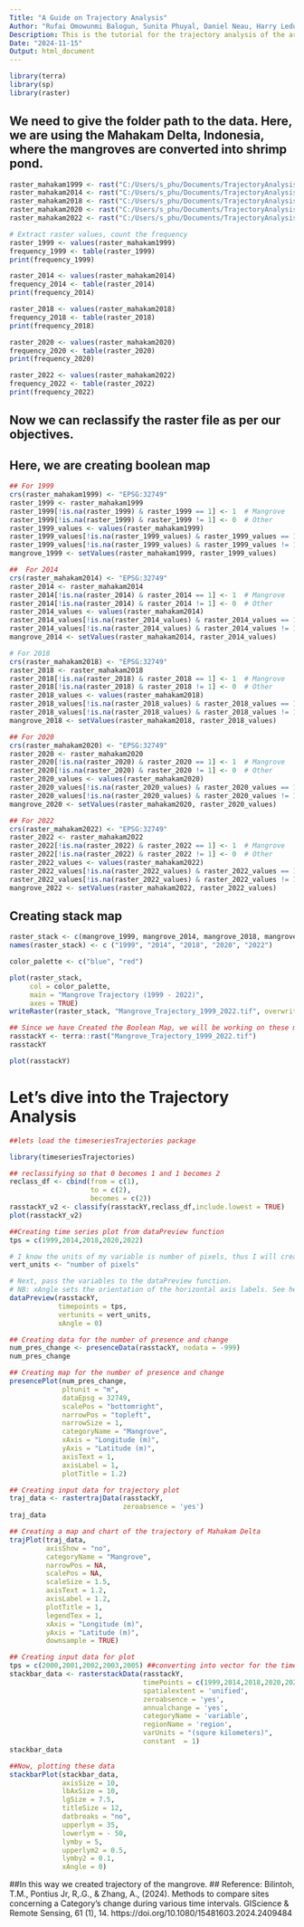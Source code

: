 ```yaml
---
Title: "A Guide on Trajectory Analysis"
Author: "Rufai Omowunmi Balogun, Sunita Phuyal, Daniel Neau, Harry Leduc"
Description: This is the tutorial for the trajectory analysis of the area of interest in R from the beginning  
Date: "2024-11-15"
Output: html_document
---
```



```r
library(terra)
library(sp)
library(raster)
```

## We need to give the folder path to the data. Here, we are using the Mahakam Delta, Indonesia, where the mangroves are converted into shrimp pond. 

```r
raster_mahakam1999 <- rast("C:/Users/s_phu/Documents/TrajectoryAnalysisTutorial/Data/Mahakam_1999.rst")
raster_mahakam2014 <- rast("C:/Users/s_phu/Documents/TrajectoryAnalysisTutorial/Data/Mahakam_2014.rst")
raster_mahakam2018 <- rast("C:/Users/s_phu/Documents/TrajectoryAnalysisTutorial/Data/Mahakam_2018.rst")
raster_mahakam2020 <- rast("C:/Users/s_phu/Documents/TrajectoryAnalysisTutorial/Data/Mahakam_2020.rst")
raster_mahakam2022 <- rast("C:/Users/s_phu/Documents/TrajectoryAnalysisTutorial/Data/Mahakam_2022.rst")

# Extract raster values, count the frequency 
raster_1999 <- values(raster_mahakam1999)
frequency_1999 <- table(raster_1999)
print(frequency_1999)

raster_2014 <- values(raster_mahakam2014)
frequency_2014 <- table(raster_2014)
print(frequency_2014)

raster_2018 <- values(raster_mahakam2018)
frequency_2018 <- table(raster_2018)
print(frequency_2018)

raster_2020 <- values(raster_mahakam2020)
frequency_2020 <- table(raster_2020)
print(frequency_2020)

raster_2022 <- values(raster_mahakam2022)
frequency_2022 <- table(raster_2022)
print(frequency_2022)
```

## Now we can reclassify the raster file as per our objectives. 
## Here, we are creating boolean map

```r
## For 1999
crs(raster_mahakam1999) <- "EPSG:32749"
raster_1999 <- raster_mahakam1999
raster_1999[!is.na(raster_1999) & raster_1999 == 1] <- 1  # Mangrove
raster_1999[!is.na(raster_1999) & raster_1999 != 1] <- 0  # Other
raster_1999_values <- values(raster_mahakam1999)
raster_1999_values[!is.na(raster_1999_values) & raster_1999_values == 1] <- 1
raster_1999_values[!is.na(raster_1999_values) & raster_1999_values != 1] <- 0
mangrove_1999 <- setValues(raster_mahakam1999, raster_1999_values)

##  For 2014
crs(raster_mahakam2014) <- "EPSG:32749"
raster_2014 <- raster_mahakam2014
raster_2014[!is.na(raster_2014) & raster_2014 == 1] <- 1  # Mangrove
raster_2014[!is.na(raster_2014) & raster_2014 != 1] <- 0  # Other
raster_2014_values <- values(raster_mahakam2014)
raster_2014_values[!is.na(raster_2014_values) & raster_2014_values == 1] <- 1
raster_2014_values[!is.na(raster_2014_values) & raster_2014_values != 1] <- 0
mangrove_2014 <- setValues(raster_mahakam2014, raster_2014_values)

# For 2018
crs(raster_mahakam2018) <- "EPSG:32749"
raster_2018 <- raster_mahakam2018
raster_2018[!is.na(raster_2018) & raster_2018 == 1] <- 1  # Mangrove
raster_2018[!is.na(raster_2018) & raster_2018 != 1] <- 0  # Other
raster_2018_values <- values(raster_mahakam2018)
raster_2018_values[!is.na(raster_2018_values) & raster_2018_values == 1] <- 1
raster_2018_values[!is.na(raster_2018_values) & raster_2018_values != 1] <- 0
mangrove_2018 <- setValues(raster_mahakam2018, raster_2018_values)

## For 2020
crs(raster_mahakam2020) <- "EPSG:32749"
raster_2020 <- raster_mahakam2020
raster_2020[!is.na(raster_2020) & raster_2020 == 1] <- 1  # Mangrove
raster_2020[!is.na(raster_2020) & raster_2020 != 1] <- 0  # Other
raster_2020_values <- values(raster_mahakam2020)
raster_2020_values[!is.na(raster_2020_values) & raster_2020_values == 1] <- 1
raster_2020_values[!is.na(raster_2020_values) & raster_2020_values != 1] <- 0
mangrove_2020 <- setValues(raster_mahakam2020, raster_2020_values)

## For 2022
crs(raster_mahakam2022) <- "EPSG:32749"
raster_2022 <- raster_mahakam2022
raster_2022[!is.na(raster_2022) & raster_2022 == 1] <- 1  # Mangrove
raster_2022[!is.na(raster_2022) & raster_2022 != 1] <- 0  # Other
raster_2022_values <- values(raster_mahakam2022)
raster_2022_values[!is.na(raster_2022_values) & raster_2022_values == 1] <- 1
raster_2022_values[!is.na(raster_2022_values) & raster_2022_values != 1] <- 0
mangrove_2022 <- setValues(raster_mahakam2022, raster_2022_values)
```

## Creating stack map 
```r
raster_stack <- c(mangrove_1999, mangrove_2014, mangrove_2018, mangrove_2020, mangrove_2022)
names(raster_stack) <- c ("1999", "2014", "2018", "2020", "2022")

color_palette <- c("blue", "red")

plot(raster_stack,
     col = color_palette,
     main = "Mangrove Trajectory (1999 - 2022)",
     axes = TRUE)
writeRaster(raster_stack, "Mangrove_Trajectory_1999_2022.tif", overwrite = TRUE)

## Since we have Created the Boolean Map, we will be working on these maps for Trajectory Analysis
rasstackY <- terra::rast("Mangrove_Trajectory_1999_2022.tif")
rasstackY

plot(rasstackY)
```

# Let's dive into the Trajectory Analysis


```r
##lets load the timeseriesTrajectories package

library(timeseriesTrajectories)
```

```r
## reclassifying so that 0 becomes 1 and 1 becomes 2
reclass_df <- cbind(from = c(1), 
                    to = c(2), 
                    becomes = c(2))
rasstackY_v2 <- classify(rasstackY,reclass_df,include.lowest = TRUE)
plot(rasstackY_v2)

##Creating time series plot from dataPreview function
tps = c(1999,2014,2018,2020,2022)

# I know the units of my variable is number of pixels, thus I will create a sting for the vertical units.
vert_units <- "number of pixels"

# Next, pass the variables to the dataPreview function.
# NB: xAngle sets the orientation of the horizontal axis labels. See help file for more details.
dataPreview(rasstackY,
            timepoints = tps,
            vertunits = vert_units,
            xAngle = 0)

## Creating data for the number of presence and change
num_pres_change <- presenceData(rasstackY, nodata = -999)
num_pres_change

## Creating map for the number of presence and change
presencePlot(num_pres_change,
             pltunit = "m",
             dataEpsg = 32749,
             scalePos = "bottomright",
             narrowPos = "topleft",
             narrowSize = 1,
             categoryName = "Mangrove",
             xAxis = "Longitude (m)",
             yAxis = "Latitude (m)",
             axisText = 1,
             axisLabel = 1,
             plotTitle = 1.2)

## Creating input data for trajectory plot
traj_data <- rastertrajData(rasstackY,
                            zeroabsence = 'yes')
traj_data

## Creating a map and chart of the trajectory of Mahakam Delta
trajPlot(traj_data,
         axisShow = "no",
         categoryName = "Mangrove",
         narrowPos = NA,
         scalePos = NA,
         scaleSize = 1.5,
         axisText = 1.2,
         axisLabel = 1.2,
         plotTitle = 1,
         legendTex = 1,
         xAxis = "Longitude (m)",
         yAxis = "Latitude (m)",
         downsample = TRUE)

## Creating input data for plot
tps = c(2000,2001,2002,2003,2005) ##converting into vector for the time point
stackbar_data <- rasterstackData(rasstackY,
                                 timePoints = c(1999,2014,2018,2020,2022),
                                 spatialextent = 'unified',
                                 zeroabsence = 'yes',
                                 annualchange = 'yes',
                                 categoryName = 'variable',
                                 regionName = 'region',
                                 varUnits = "(squre kilometers)",
                                 constant  = 1)
stackbar_data

##Now, plotting these data
stackbarPlot(stackbar_data,
             axisSize = 10,
             lbAxSize = 10,
             lgSize = 7.5,
             titleSize = 12,
             datbreaks = "no",
             upperlym = 35,
             lowerlym = - 50,
             lymby = 5,
             upperlym2 = 0.5,
             lymby2 = 0.1,
             xAngle = 0)

```

##In this way we created trajectory of the mangrove.
## Reference: Bilintoh, T.M., Pontius Jr, R,.G., & Zhang, A., (2024). Methods to compare sites concerning a Category’s change during various time intervals. GIScience & Remote Sensing, 61 (1), 14. https://doi.org/10.1080/15481603.2024.2409484